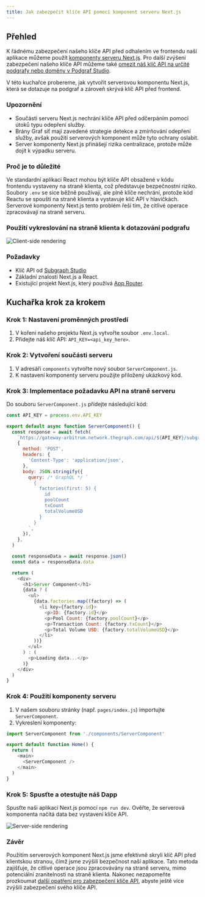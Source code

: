 ```yaml
---
title: Jak zabezpečit klíče API pomocí komponent serveru Next.js
---
```


## Přehled

K řádnému zabezpečení našeho klíče API před odhalením ve frontendu naší aplikace můžeme použít [komponenty serveru Next.js](https://nextjs.org/docs/app/building-your-application/rendering/server-components). Pro další zvýšení zabezpečení našeho klíče API můžeme také [omezit náš klíč API na určité podgrafy nebo domény v Podgraf Studio](/cookbook/upgrading-a-subgraph/#securing-your-api-key).

V této kuchařce probereme, jak vytvořit serverovou komponentu Next.js, která se dotazuje na podgraf a zároveň skrývá klíč API před frontend.

### Upozornění

- Součásti serveru Next.js nechrání klíče API před odčerpáním pomocí útoků typu odepření služby.
- Brány Graf síť mají zavedené strategie detekce a zmírňování odepření služby, avšak použití serverových komponent může tyto ochrany oslabit.
- Server komponenty Next.js přinášejí rizika centralizace, protože může dojít k výpadku serveru.

### Proč je to důležité

Ve standardní aplikaci React mohou být klíče API obsažené v kódu frontendu vystaveny na straně klienta, což představuje bezpečnostní riziko. Soubory `.env` se sice běžně používají, ale plně klíče nechrání, protože kód Reactu se spouští na straně klienta a vystavuje klíč API v hlavičkách. Serverové komponenty Next.js tento problém řeší tím, že citlivé operace zpracovávají na straně serveru.

### Použití vykreslování na straně klienta k dotazování podgrafu

![Client-side rendering](/img/api-key-client-side-rendering.png)

### Požadavky

- Klíč API od [Subgraph Studio](https://thegraph.com/studio)
- Základní znalosti Next.js a React.
- Existující projekt Next.js, který používá [App Router](https://nextjs.org/docs/app).

## Kuchařka krok za krokem

### Krok 1: Nastavení proměnných prostředí

1. V kořeni našeho projektu Next.js vytvořte soubor `.env.local`.
2. Přidejte náš klíč API: `API_KEY=<api_key_here>`.

### Krok 2: Vytvoření součásti serveru

1. V adresáři `components` vytvořte nový soubor `ServerComponent.js`.
2. K nastavení komponenty serveru použijte přiložený ukázkový kód.

### Krok 3: Implementace požadavku API na straně serveru

Do souboru `ServerComponent.js` přidejte následující kód:

```javascript
const API_KEY = process.env.API_KEY

export default async function ServerComponent() {
  const response = await fetch(
    `https://gateway-arbitrum.network.thegraph.com/api/${API_KEY}/subgraphs/id/HUZDsRpEVP2AvzDCyzDHtdc64dyDxx8FQjzsmqSg4H3B`,
    {
      method: 'POST',
      headers: {
        'Content-Type': 'application/json',
      },
      body: JSON.stringify({
        query: /* GraphQL */ `
          {
            factories(first: 5) {
              id
              poolCount
              txCount
              totalVolumeUSD
            }
          }
        `,
      }),
    },
  )

  const responseData = await response.json()
  const data = responseData.data

  return (
    <div>
      <h1>Server Component</h1>
      {data ? (
        <ul>
          {data.factories.map((factory) => (
            <li key={factory.id}>
              <p>ID: {factory.id}</p>
              <p>Pool Count: {factory.poolCount}</p>
              <p>Transaction Count: {factory.txCount}</p>
              <p>Total Volume USD: {factory.totalVolumeUSD}</p>
            </li>
          ))}
        </ul>
      ) : (
        <p>Loading data...</p>
      )}
    </div>
  )
}
```

### Krok 4: Použití komponenty serveru

1. V našem souboru stránky (např. `pages/index.js`) importujte `ServerComponent`.
2. Vykreslení komponenty:

```javascript
import ServerComponent from './components/ServerComponent'

export default function Home() {
  return (
    <main>
      <ServerComponent />
    </main>
  )
}
```

### Krok 5: Spusťte a otestujte náš Dapp

Spusťte naši aplikaci Next.js pomocí `npm run dev`. Ověřte, že serverová komponenta načítá data bez vystavení klíče API.

![Server-side rendering](/img/api-key-server-side-rendering.png)

### Závěr

Použitím serverových komponent Next.js jsme efektivně skryli klíč API před klientskou stranou, čímž jsme zvýšili bezpečnost naší aplikace. Tato metoda zajišťuje, že citlivé operace jsou zpracovávány na straně serveru, mimo potenciální zranitelnosti na straně klienta. Nakonec nezapomeňte prozkoumat [další opatření pro zabezpečení klíče API](/cookbook/upgrading-a-subgraph/#securing-your-api-key), abyste ještě více zvýšili zabezpečení svého klíče API.
